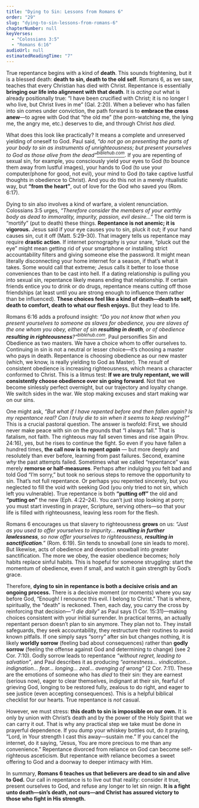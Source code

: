```yaml
---
title: "Dying to Sin: Lessons from Romans 6"
order: "29"
slug: "dying-to-sin-lessons-from-romans-6"
chapterNumber: null
keyVerses:
  - "Colossians 3:5"
  - "Romans 6:16"
audioUrl: null
estimatedReadingTime: "7"
---
```

True repentance begins with a kind of **death**. This sounds frightening, but it is a blessed death: **death to sin, death to the old self**. Romans 6, as we saw, teaches that every Christian has died with Christ. Repentance is essentially **bringing our life into alignment with that death**. It is *acting out* what is already positionally true: “I have been crucified with Christ; it is no longer I who live, but Christ lives in me” (Gal. 2:20). When a believer who has fallen into sin comes under conviction, the path forward is to **embrace the cross anew**—to agree with God that “the old me” (the porn-watching me, the lying me, the angry me, etc.) deserves to die, and through Christ *has died*.

What does this look like practically? It means a complete and unreserved yielding of oneself to God. Paul said, <i>“do not go on presenting the parts of your body to sin as instruments of unrighteousness; but present yourselves to God as those alive from the dead”[<sup>biblehub.com</sup></i>](https://biblehub.com/nasb_/romans/6.htm#:~:text=12%20Therefore%20sin%20is%20not,the%20Law%20but%20under%20grace)</i>. If you are repenting of sexual sin, for example, you consciously yield your eyes to God (to bounce them away from lustful images), your hands to God (to use your computer/phone for good, not evil), your mind to God (to take captive lustful thoughts in obedience to Christ). And you do this not in a merely ritualistic way, but <b>“from the heart”</b>, out of love for the God who saved you (Rom. 6:17).

Dying to sin also involves a kind of warfare, a violent renunciation. Colossians 3:5 urges, *“Therefore consider the members of your earthly body as dead to immorality, impurity, passion, evil desire…”* The old term is “mortify” (put to death) these things. **Repentance is not anemic; it is vigorous.** Jesus said if your eye causes you to sin, pluck it out; if your hand causes sin, cut it off (Matt. 5:29–30). That imagery tells us repentance may require **drastic action**. If internet pornography is your snare, “pluck out the eye” might mean getting rid of your smartphone or installing strict accountability filters and giving someone else the password. It might mean literally disconnecting your home internet for a season, if that’s what it takes. Some would call that extreme; Jesus calls it better to lose those conveniences than to be cast into hell. If a dating relationship is pulling you into sexual sin, repentance likely means ending that relationship. If certain friends entice you to drink or do drugs, repentance means cutting off those friendships (at least until you are strong enough to influence them rather than be influenced). **These choices feel like a kind of death—death to self, death to comfort, death to what our flesh enjoys.** But they lead to life.

Romans 6:16 adds a profound insight: <i>“Do you not know that when you present yourselves to someone as slaves for obedience, you are slaves of the one whom you obey, either of sin <b>resulting in death</b>, or of obedience <b>resulting in righteousness</b>?”[<sup>biblehub.com</sup></i>](https://biblehub.com/nasb_/romans/6.htm#:~:text=15%20What%20then%3F%20Are%20we,because%20of%20the%20weakness%20of)</i>. Paul personifies Sin and Obedience as two masters. We have a choice whom to offer ourselves to. Continuing in sin is not a neutral or lesser choice—it’s choosing a master who pays in death. Repentance is choosing obedience as our new master (which, we know, is really yielding to God as Master). The <i>result</i> of consistent obedience is increasing righteousness, which means a character conformed to Christ. This is a litmus test: <b>If we are truly repentant, we will consistently choose obedience over sin going forward</b>. Not that we become sinlessly perfect overnight, but our trajectory and loyalty change. We switch sides in the war. We stop making excuses and start making war on our sins.

One might ask, *“But what if I have repented before and then fallen again? Is my repentance real? Can I truly die to sin when it seems to keep reviving?”* This is a crucial pastoral question. The answer is twofold: First, we should never make peace with sin on the grounds that “I always fall.” That is fatalism, not faith. The righteous may fall seven times and rise again (Prov. 24:16), yes, but he rises to continue the fight. So even if you have fallen a hundred times, **the call now is to repent *again*** — but more deeply and resolutely than ever before, learning from past failures. Second, examine *why* the past attempts failed. Sometimes what we called “repentance” was merely **remorse or half-measures**. Perhaps after indulging you felt bad and told God “I’m sorry,” but took no serious steps to remove the opportunity to sin. That’s not full repentance. Or perhaps you repented sincerely, but you neglected to fill the void with seeking God (you only tried to not sin, which left you vulnerable). True repentance is both **“putting off”** the old and **“putting on”** the new (Eph. 4:22–24). You can’t just stop looking at porn; you must start investing in prayer, Scripture, serving others—so that your life is filled with righteousness, leaving less room for the flesh.

Romans 6 encourages us that slavery to righteousness **grows** on us: *“Just as you used to offer yourselves to impurity... **resulting in further lawlessness**, so now offer yourselves to righteousness, **resulting in sanctification**.”* (Rom. 6:19). Sin tends to snowball (one sin leads to more). But likewise, acts of obedience and devotion snowball into greater sanctification. The more we obey, the easier obedience becomes; holy habits replace sinful habits. This is hopeful for someone struggling: start the momentum of obedience, even if small, and watch it gain strength by God’s grace.

Therefore, **dying to sin in repentance is both a decisive crisis and an ongoing process.** There is a decisive moment (or moments) where you say before God, “Enough! I renounce this evil. I belong to Christ.” That is where, spiritually, the “death” is reckoned. Then, each day, you carry the cross by reinforcing that decision—*“I die daily”* as Paul says (1 Cor. 15:31)—making choices consistent with your initial surrender. In practical terms, an actually repentant person doesn’t plan to sin anymore. They plan not to. They install safeguards, they seek accountability, they restructure their routines to avoid known pitfalls. If one simply says “sorry” after sin but changes nothing, it is likely **worldly sorrow** (feeling bad about consequences) rather than **godly sorrow** (feeling the offense against God and determining to change) (see 2 Cor. 7:10). Godly sorrow leads to repentance *“without regret, leading to salvation”*, and Paul describes it as producing *“earnestness… vindication… indignation… fear… longing… zeal… avenging of wrong”* (2 Cor. 7:11). These are the emotions of someone who has *died* to their sin: they are earnest (serious now), eager to clear themselves, indignant at their sin, fearful of grieving God, longing to be restored fully, zealous to do right, and eager to see justice (even accepting consequences). This is a helpful biblical checklist for our hearts. True repentance is *not* casual.

However, we must stress: **this death to sin is impossible on our own.** It is only by union with Christ’s death and by the power of the Holy Spirit that we can carry it out. That is why any practical step we take must be done in prayerful dependence. If you dump your whiskey bottles out, do it praying, “Lord, in Your strength I cast this away—sustain me.” If you cancel the internet, do it saying, “Jesus, You are more precious to me than any convenience.” Repentance divorced from reliance on God can become self-righteous asceticism. But repentance *with* reliance becomes a sweet offering to God and a doorway to deeper intimacy with Him.

In summary, **Romans 6 teaches us that believers are dead to sin and alive to God.** Our call in repentance is to live out that reality: consider it true, present ourselves to God, and refuse any longer to let sin reign. **It is a fight unto death—sin’s death, not ours—and Christ has assured victory to those who fight in His strength.**
